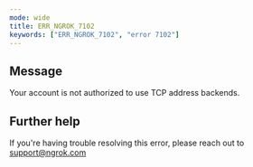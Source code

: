 ```yaml
---
mode: wide
title: ERR_NGROK_7102
keywords: ["ERR_NGROK_7102", "error 7102"]
---
```


## Message

Your account is not authorized to use TCP address backends.

## Further help

If you're having trouble resolving this error, please reach out to [support@ngrok.com](mailto:support@ngrok.com?subject=Help%20with%20ERR_NGROK_7102)
